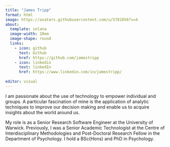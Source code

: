 ```yaml
---
title: "James Tripp"
format: html
image: https://avatars.githubusercontent.com/u/5781056?v=4
about:
  template: solana
  image-width: 10em
  image-shape: round
  links:
    - icon: github
      text: Github
      href: https://github.com/jamestripp
    - icon: linkedin
      text: linkedIn
      href: https://www.linkedin.com/in/jamestripp/
  
editor: visual
---
```


I am passionate about the use of technology to empower individual and groups. A particular fascination of mine is the application of analytic techniques to improve our decision making and enable us to acquire insights about the world around us.

My role is as a Senior Research Software Engineer at the University of Warwick. Previously, I was a Senior Academic Technologist at the Centre of Interdisciplinary Methodologies and Post-Doctoral Research Fellow in the Department of Psychology. I hold a BSc(Hons) and PhD in Psychology.